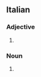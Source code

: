==Italian==

===Adjective===
{{it-adj-form|f-p}}

# {{adj form of|it|zingaro||f|p}}

===Noun===
{{head|it|noun form|g=f-p}}

# {{feminine plural of|it|zingaro}}